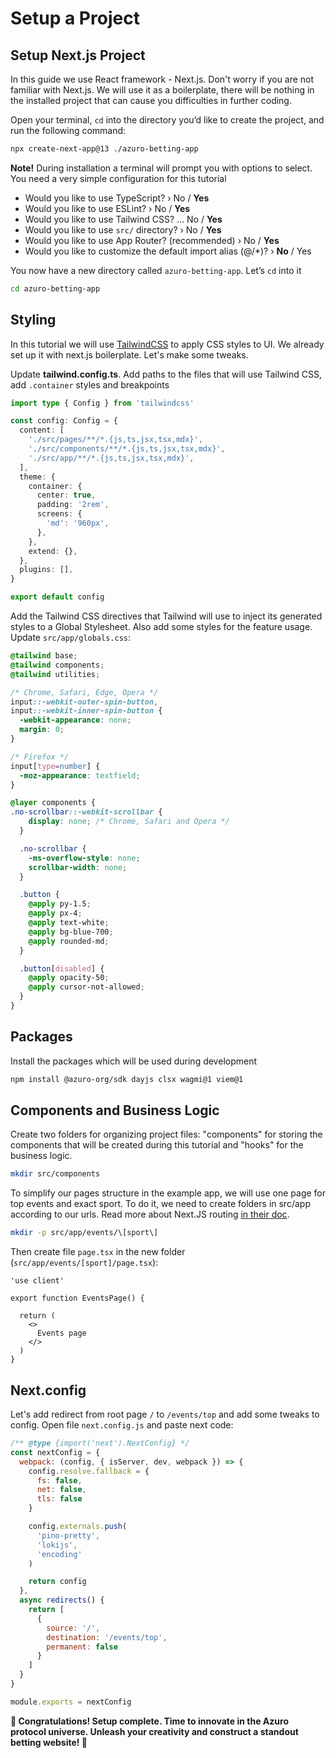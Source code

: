 
# Setup a Project

## Setup Next.js Project

In this guide we use React framework - Next.js. Don't worry if you are not familiar with Next.js. We will use it
as a boilerplate, there will be nothing in the installed project that can cause you difficulties in further coding.

Open your terminal, `cd` into the directory you’d like to create the project, and run the following command:

```bash copy
npx create-next-app@13 ./azuro-betting-app
```

**Note!** During installation a terminal will prompt you with options to select. You need a very simple configuration
for this tutorial

- Would you like to use TypeScript? › No / **Yes**
- Would you like to use ESLint? › No / **Yes**
- Would you like to use Tailwind CSS? … No / **Yes**
- Would you like to use `src/` directory? › No / **Yes**
- Would you like to use App Router? (recommended) › No / **Yes**
- Would you like to customize the default import alias (@/*)? › **No** / Yes

You now have a new directory called `azuro-betting-app`. Let’s `cd` into it

```bash
cd azuro-betting-app
```


## Styling

In this tutorial we will use [TailwindCSS](https://beta.nextjs.org/docs/styling/tailwind-css) to apply CSS styles to UI.
We already set up it with next.js boilerplate. Let's make some tweaks.

Update **tailwind.config.ts**. Add paths to the files that will use Tailwind CSS, add `.container` styles and breakpoints

```ts copy filename="tailwind.config.ts"
import type { Config } from 'tailwindcss'

const config: Config = {
  content: [
    './src/pages/**/*.{js,ts,jsx,tsx,mdx}',
    './src/components/**/*.{js,ts,jsx,tsx,mdx}',
    './src/app/**/*.{js,ts,jsx,tsx,mdx}',
  ],
  theme: {
    container: {
      center: true,
      padding: '2rem',
      screens: {
        'md': '960px',
      },
    },
    extend: {},
  },
  plugins: [],
}

export default config
```

Add the Tailwind CSS directives that Tailwind will use to inject its generated styles to a Global Stylesheet.
Also add some styles for the feature usage. Update `src/app/globals.css`:

```css copy filename="src/app/globals.css"
@tailwind base;
@tailwind components;
@tailwind utilities;

/* Chrome, Safari, Edge, Opera */
input::-webkit-outer-spin-button,
input::-webkit-inner-spin-button {
  -webkit-appearance: none;
  margin: 0;
}

/* Firefox */
input[type=number] {
  -moz-appearance: textfield;
}

@layer components {
.no-scrollbar::-webkit-scrollbar {
    display: none; /* Chrome, Safari and Opera */
  }

  .no-scrollbar {
    -ms-overflow-style: none;
    scrollbar-width: none;
  }

  .button {
    @apply py-1.5;
    @apply px-4;
    @apply text-white;
    @apply bg-blue-700;
    @apply rounded-md;
  }

  .button[disabled] {
    @apply opacity-50;
    @apply cursor-not-allowed;
  }
}
```


## Packages

Install the packages which will be used during development

```bash copy
npm install @azuro-org/sdk dayjs clsx wagmi@1 viem@1
```

## Components and Business Logic

Create two folders for organizing project files: "components" for storing the components that will be created
during this tutorial and "hooks" for the business logic.

```bash copy
mkdir src/components
```

To simplify our pages structure in the example app, we will use one page for top events and exact sport.
To do it, we need to create folders in src/app according to our urls.
Read more about Next.JS routing [in their doc](https://nextjs.org/docs/app/building-your-application/routing/defining-routes).

```bash copy
mkdir -p src/app/events/\[sport\]
```

Then create file `page.tsx` in the new folder (`src/app/events/[sport]/page.tsx`):

```tsx filename="src/app/events/[sport]/page.tsx" copy
'use client'

export function EventsPage() {

  return (
    <>
      Events page
    </>
  )
}
```

## Next.config

Let's add redirect from root page `/` to `/events/top` and add some tweaks to config.
Open file `next.config.js` and paste next code:

```js {4} copy filename="next.config.js"
/** @type {import('next').NextConfig} */
const nextConfig = {
  webpack: (config, { isServer, dev, webpack }) => {
    config.resolve.fallback = {
      fs: false,
      net: false,
      tls: false
    }

    config.externals.push(
      'pino-pretty',
      'lokijs',
      'encoding'
    )

    return config
  },
  async redirects() {
    return [
      {
        source: '/',
        destination: '/events/top',
        permanent: false
      }
    ]
  }
}

module.exports = nextConfig
```

**🚀 Congratulations! Setup complete. Time to innovate in the Azuro protocol universe. Unleash your creativity and construct a standout betting website! 🌟**
